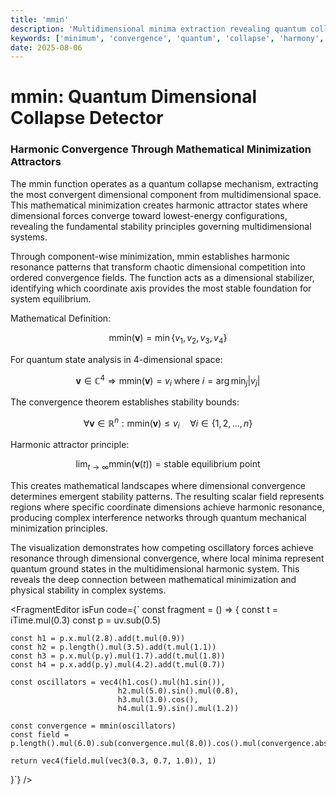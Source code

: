 ```yaml
---
title: 'mmin'
description: 'Multidimensional minima extraction revealing quantum collapse states through harmonic convergence mathematics'
keywords: ['minimum', 'convergence', 'quantum', 'collapse', 'harmony', 'resonance', 'dimensional', 'attractor']
date: 2025-08-06
---
```



# mmin: Quantum Dimensional Collapse Detector

### Harmonic Convergence Through Mathematical Minimization Attractors

The mmin function operates as a quantum collapse mechanism, extracting the most convergent dimensional component from multidimensional space. This mathematical minimization creates harmonic attractor states where dimensional forces converge toward lowest-energy configurations, revealing the fundamental stability principles governing multidimensional systems.

Through component-wise minimization, mmin establishes harmonic resonance patterns that transform chaotic dimensional competition into ordered convergence fields. The function acts as a dimensional stabilizer, identifying which coordinate axis provides the most stable foundation for system equilibrium.

Mathematical Definition:

$$\text{mmin}(\mathbf{v}) = \min\{v_1, v_2, v_3, v_4\}$$

For quantum state analysis in 4-dimensional space:

$$\mathbf{v} \in \mathbb{C}^4 \Rightarrow \text{mmin}(\mathbf{v}) = v_i \text{ where } i = \arg\min_j |v_j|$$

The convergence theorem establishes stability bounds:

$$\forall \mathbf{v} \in \mathbb{R}^n: \text{mmin}(\mathbf{v}) \leq v_i \quad \forall i \in \{1,2,\ldots,n\}$$

Harmonic attractor principle:

$$\lim_{t \to \infty} \text{mmin}(\mathbf{v}(t)) = \text{stable equilibrium point}$$

This creates mathematical landscapes where dimensional convergence determines emergent stability patterns. The resulting scalar field represents regions where specific coordinate dimensions achieve harmonic resonance, producing complex interference networks through quantum mechanical minimization principles.

The visualization demonstrates how competing oscillatory forces achieve resonance through dimensional convergence, where local minima represent quantum ground states in the multidimensional harmonic system. This reveals the deep connection between mathematical minimization and physical stability in complex systems.

<FragmentEditor
        isFun
        code={`
const fragment = () => {
	const t = iTime.mul(0.3)
	const p = uv.sub(0.5)
	
	const h1 = p.x.mul(2.8).add(t.mul(0.9))
	const h2 = p.length().mul(3.5).add(t.mul(1.1))
	const h3 = p.x.mul(p.y).mul(1.7).add(t.mul(1.8))
	const h4 = p.x.add(p.y).mul(4.2).add(t.mul(0.7))
	
	const oscillators = vec4(h1.cos().mul(h1.sin()), 
	                        h2.mul(5.0).sin().mul(0.8),
	                        h3.mul(3.0).cos(),
	                        h4.mul(1.9).sin().mul(1.2))
	
	const convergence = mmin(oscillators)
	const field = p.length().mul(6.0).sub(convergence.mul(8.0)).cos().mul(convergence.abs())
	
	return vec4(field.mul(vec3(0.3, 0.7, 1.0)), 1)
}`}
/>
